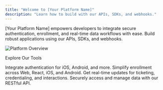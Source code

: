 ```yaml
---
title: "Welcome to [Your Platform Name]"
description: "Learn how to build with our APIs, SDKs, and webhooks."
---
```


[Your Platform Name] empowers developers to integrate secure authentication, enrollment, and real-time data workflows with ease. Build robust applications using our APIs, SDKs, and webhooks.

![Platform Overview](/images/platform-overview.png)

Explore Our Tools

<div className="grid grid-cols-2 gap-4">
<Card title="AuthKit SDK" icon="id-badge" color="#37B5AC" href="/docs/authkit-sdk/overview/overview">
  Integrate authentication for iOS, Android, and more.
</Card>

<Card title="EnrollKit SDK" icon="user-plus" color="#37B5AC" href="/docs/enrollkit-sdk/overview/overview">
  Simplify enrollment across Web, React, iOS, and Android.
</Card>

<Card title="Webhooks" icon="webhook" color="#37B5AC" href="/docs/webhooks/overview/overview">
  Get real-time updates for ticketing, credentialing, and interactions.
</Card>

<Card title="Access API" icon="code" color="#37B5AC" href="/docs/access-api/overview">
  Securely access and manage data with our RESTful API.
</Card>

</div>